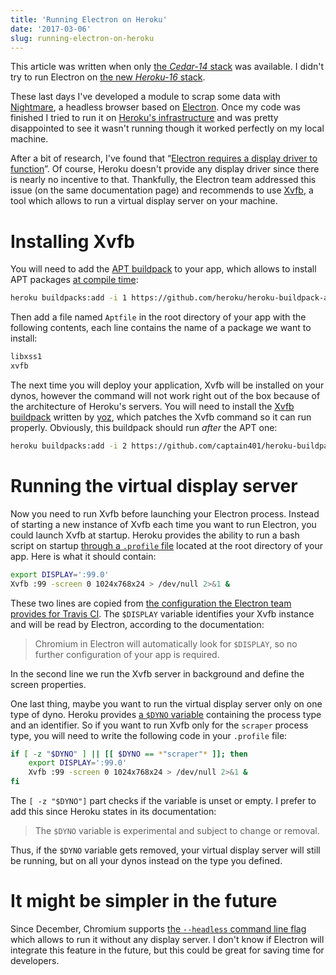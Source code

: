 ```yaml
---
title: 'Running Electron on Heroku'
date: '2017-03-06'
slug: running-electron-on-heroku
---
```


<Warning>

This article was written when only [the _Cedar-14_ stack](https://devcenter.heroku.com/articles/cedar-14-stack) was available. I didn't try to run Electron on [the new _Heroku-16_ stack](https://devcenter.heroku.com/articles/heroku-16-stack).

</Warning>

These last days I've developed a module to scrap some data with [Nightmare](http://www.nightmarejs.org/), a headless browser based on [Electron](https://electron.atom.io/). Once my code was finished I tried to run it on [Heroku's infrastructure](https://www.heroku.com/home) and was pretty disappointed to see it wasn't running though it worked perfectly on my local machine.

After a bit of research, I've found that “[Electron requires a display driver to function](https://github.com/electron/electron/blob/e315116/docs/tutorial/testing-on-headless-ci.md)”. Of course, Heroku doesn't provide any display driver since there is nearly no incentive to that. Thankfully, the Electron team addressed this issue (on the same documentation page) and recommends to use [Xvfb](https://www.x.org/archive/X11R7.6/doc/man/man1/Xvfb.1.xhtml), a tool which allows to run a virtual display server on your machine.

# Installing Xvfb

You will need to add the [APT buildpack](https://github.com/heroku/heroku-buildpack-apt) to your app, which allows to install APT packages [at compile time](https://devcenter.heroku.com/articles/slug-compiler):

```sh
heroku buildpacks:add -i 1 https://github.com/heroku/heroku-buildpack-apt
```

Then add a file named `Aptfile` in the root directory of your app with the following contents, each line contains the name of a package we want to install:

```sh
libxss1
xvfb
```

The next time you will deploy your application, Xvfb will be installed on your dynos, however the command will not work right out of the box because of the architecture of Heroku's servers. You will need to install the [Xvfb buildpack](https://github.com/captain401/heroku-buildpack-xvfb) written by [yoz](https://github.com/yoz), which patches the Xvfb command so it can run properly. Obviously, this buildpack should run _after_ the APT one:

```sh
heroku buildpacks:add -i 2 https://github.com/captain401/heroku-buildpack-xvfb
```

# Running the virtual display server

Now you need to run Xvfb before launching your Electron process. Instead of starting a new instance of Xvfb each time you want to run Electron, you could launch Xvfb at startup. Heroku provides the ability to run a bash script on startup [through a `.profile` file](https://devcenter.heroku.com/articles/dynos#the-profile-file) located at the root directory of your app. Here is what it should contain:

```sh
export DISPLAY=':99.0'
Xvfb :99 -screen 0 1024x768x24 > /dev/null 2>&1 &
```

These two lines are copied from [the configuration the Electron team provides for Travis CI](https://github.com/electron/electron/blob/e315116/docs/tutorial/testing-on-headless-ci.md#travis-ci). The `$DISPLAY` variable identifies your Xvfb instance and will be read by Electron, according to the documentation:

> Chromium in Electron will automatically look for `$DISPLAY`, so no further configuration of your app is required.

In the second line we run the Xvfb server in background and define the screen properties.

One last thing, maybe you want to run the virtual display server only on one type of dyno. Heroku provides [a `$DYNO` variable](https://devcenter.heroku.com/articles/dynos#local-environment-variables) containing the process type and an identifier. So if you want to run Xvfb only for the `scraper` process type, you will need to write the following code in your `.profile` file:

```sh
if [ -z "$DYNO" ] || [[ $DYNO == *"scraper"* ]]; then
    export DISPLAY=':99.0'
    Xvfb :99 -screen 0 1024x768x24 > /dev/null 2>&1 &
fi
```

The `[ -z "$DYNO"]` part checks if the variable is unset or empty. I prefer to add this since Heroku states in its documentation:

> The `$DYNO` variable is experimental and subject to change or removal.

Thus, if the `$DYNO` variable gets removed, your virtual display server will still be running, but on all your dynos instead on the type you defined.

# It might be simpler in the future

Since December, Chromium supports [the `--headless` command line flag](https://bugs.chromium.org/p/chromium/issues/detail?id=546953#c148) which allows to run it without any display server. I don't know if Electron will integrate this feature in the future, but this could be great for saving time for developers.
